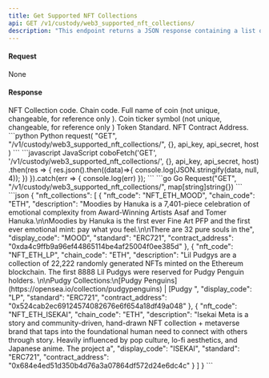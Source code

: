 ```yaml
---
title: Get Supported NFT Collections
api: GET /v1/custody/web3_supported_nft_collections/ 
description: "This endpoint returns a JSON response containing a list of supported NFT collections on the web3 platform. The response includes the NFT code, chain code, description, display code, standard, and contract address for each collection."
---
```

#### Request
None


#### Response
<ResponseField name="nft_collections" type="object[]">
  <Expandable title="object">
    <ResponseField name="nft_code" type="String" >NFT Collection code.</ResponseField>
    <ResponseField name="chain_code" type="String" >Chain code.</ResponseField>
    <ResponseField name="description" type="String" >Full name of coin (not unique, changeable, for reference only ).</ResponseField>
    <ResponseField name="display_code" type="String" >Coin ticker symbol (not unique, changeable, for reference only )</ResponseField>
    <ResponseField name="standard" type="String" >Token Standard.</ResponseField>
    <ResponseField name="contract_address" type="String" >NFT Contract Address.</ResponseField>
  </Expandable>
</ResponseField>


<RequestExample>
```python Python
request(
    "GET",
    "/v1/custody/web3_supported_nft_collections/",
    {},
    api_key, api_secret, host
)
```
```javascript JavaScript
coboFetch('GET', '/v1/custody/web3_supported_nft_collections/', {}, api_key, api_secret, host)
    .then(res => {
        res.json().then((data)=>{
            console.log(JSON.stringify(data, null, 4));
        })
    }).catch(err => {
        console.log(err)
    });
```
```go Go
Request("GET", "/v1/custody/web3_supported_nft_collections/", map[string]string{})
```
</RequestExample>

<ResponseExample>
```json
{
  "nft_collections": [
    {
      "nft_code": "NFT_ETH_MOOD",
      "chain_code": "ETH",
      "description": "Moodies by Hanuka is a 7,401-piece celebration of emotional complexity from Award-Winning Artists Asaf and Tomer Hanuka.\n\nMoodies by Hanuka is the first ever Fine Art PFP and the first ever emotional mint: pay what you feel.\n\nThere are 32 pure souls in the",
      "display_code": "MOOD",
      "standard": "ERC721",
      "contract_address": "0xda4c9ffb9a96ef44865114be4af25004f0ee385d"
    },
    {
      "nft_code": "NFT_ETH_LP",
      "chain_code": "ETH",
      "description": "Lil Pudgys are a collection of 22,222 randomly generated NFTs minted on the Ethereum blockchain. The first 8888 Lil Pudgys were reserved for Pudgy Penguin holders. \n\nPudgy Collections:\n[Pudgy Penguins](https://opensea.io/collection/pudgypenguins) | [Pudgy ",
      "display_code": "LP",
      "standard": "ERC721",
      "contract_address": "0x524cab2ec69124574082676e6f654a18df49a048"
    },
    {
      "nft_code": "NFT_ETH_ISEKAI",
      "chain_code": "ETH",
      "description": "Isekai Meta is a story and community-driven, hand-drawn NFT collection + metaverse brand that taps into the foundational human need to connect with others through story. Heavily influenced by pop culture, lo-fi aesthetics, and Japanese anime. The project a",
      "display_code": "ISEKAI",
      "standard": "ERC721",
      "contract_address": "0x684e4ed51d350b4d76a3a07864df572d24e6dc4c"
    }
  ]
}
```
</ResponseExample>
